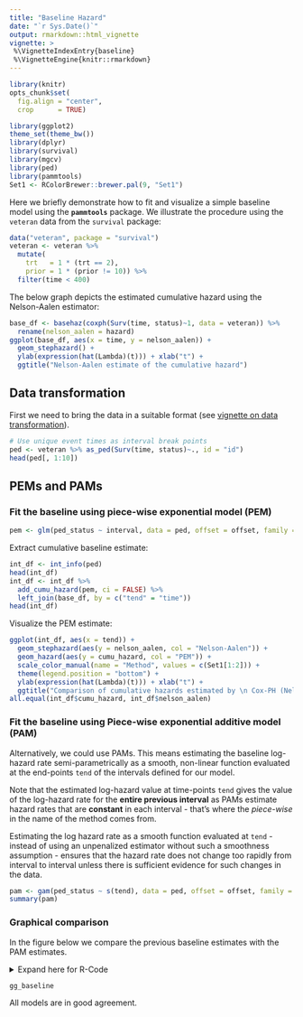 ```yaml
---
title: "Baseline Hazard"
date: "`r Sys.Date()`"
output: rmarkdown::html_vignette
vignette: >
 %\VignetteIndexEntry{baseline}
 %\VignetteEngine{knitr::rmarkdown}
---
```


```r
library(knitr)
opts_chunk$set(
  fig.align = "center",
  crop      = TRUE)
```


```r
library(ggplot2)
theme_set(theme_bw())
library(dplyr)
library(survival)
library(mgcv)
library(ped)
library(pammtools)
Set1 <- RColorBrewer::brewer.pal(9, "Set1")
```


Here we briefly demonstrate how to fit and visualize a simple
baseline model using the **`pammtools`** package.
We illustrate the procedure using the `veteran` data from the
`survival` package:

```r
data("veteran", package = "survival")
veteran <- veteran %>%
  mutate(
    trt   = 1 * (trt == 2),
    prior = 1 * (prior != 10)) %>%
  filter(time < 400)
```

The below graph depicts the estimated cumulative hazard using the
Nelson-Aalen estimator:


```r
base_df <- basehaz(coxph(Surv(time, status)~1, data = veteran)) %>%
  rename(nelson_aalen = hazard)
ggplot(base_df, aes(x = time, y = nelson_aalen)) +
  geom_stephazard() +
  ylab(expression(hat(Lambda)(t))) + xlab("t") +
  ggtitle("Nelson-Aalen estimate of the cumulative hazard")
```


## Data transformation
First we need to bring the data in a suitable format
(see [vignette on data transformation](data-transformation.html)).

```r
# Use unique event times as interval break points
ped <- veteran %>% as_ped(Surv(time, status)~., id = "id")
head(ped[, 1:10])
```

## PEMs and PAMs

### Fit the baseline using piece-wise exponential model (PEM)
```r
pem <- glm(ped_status ~ interval, data = ped, offset = offset, family = poisson())
```

Extract cumulative baseline estimate:

```r
int_df <- int_info(ped)
head(int_df)
int_df <- int_df %>%
  add_cumu_hazard(pem, ci = FALSE) %>%
  left_join(base_df, by = c("tend" = "time"))
head(int_df)
```

Visualize the PEM estimate:

```r
ggplot(int_df, aes(x = tend)) +
  geom_stephazard(aes(y = nelson_aalen, col = "Nelson-Aalen")) +
  geom_hazard(aes(y = cumu_hazard, col = "PEM")) +
  scale_color_manual(name = "Method", values = c(Set1[1:2])) +
  theme(legend.position = "bottom") +
  ylab(expression(hat(Lambda)(t))) + xlab("t") +
  ggtitle("Comparison of cumulative hazards estimated by \n Cox-PH (Nelson-Aalen) vs. PEM")
all.equal(int_df$cumu_hazard, int_df$nelson_aalen)
```

### Fit the baseline using Piece-wise exponential additive model (PAM)

Alternatively, we could use PAMs. This means estimating the baseline log-hazard
rate semi-parametrically as a smooth, non-linear function evaluated at the
end-points `tend` of the intervals defined for our model.

Note that the estimated log-hazard value at time-points `tend` gives the value
of the log-hazard rate for the **entire previous interval** as PAMs estimate
hazard rates that are **constant** in each interval - that's where the
*piece-wise* in the name of the method comes from.

Estimating the log hazard rate as a smooth function evaluated at `tend` -
instead of using an unpenalized estimator without such a smoothness assumption -
ensures that the hazard rate does not change too rapidly from interval to
interval unless there is sufficient evidence for such changes in the data.

```r
pam <- gam(ped_status ~ s(tend), data = ped, offset = offset, family = poisson())
summary(pam)
```

### Graphical comparison

In the figure below we compare the previous baseline estimates with the
PAM estimates.

<details>
  <summary>Expand here for R-Code</summary>

```r
# add PAM predictions to previous data
int_df$pamhaz <- predict(pam, newdata = int_df, type = "response")
int_df <- int_df %>% mutate(pamch = cumsum(pamhaz * intlen))

gg_baseline <- ggplot(int_df, aes(x = tend)) +
  # geom_ribbon(aes(ymin=cumu_lower, ymax=cumu_upper), alpha=0.2) +
  geom_stephazard(aes(y = nelson_aalen, col = "Nelson-Aalen")) +
  geom_line(aes(y = cumu_hazard, col = "PEM")) +
  geom_line(aes(y = pamch,     col = "PAM")) +
  scale_color_manual(
    name   = "Method",
    values = c("PEM" = Set1[2], "PAM" = "black", "Nelson-Aalen" = Set1[1])) +
  theme(legend.position = "bottom") +
  ylab(expression(hat(Lambda)(t))) + xlab("t") +
  ggtitle(paste0("Comparison of cumulative hazards estimated by\n",
    "Cox-PH (Nelson-Aalen) vs. PEM vs. PAM"))
```

</details>

```r
gg_baseline
```

All models are in good agreement.
